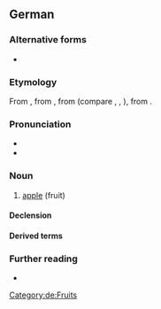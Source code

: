 {{also|apfel|Äpfel}}
==German==
{{wikipedia|dab=Apfel|lang=de}}

===Alternative forms===
* {{l|de|Appel}} {{qualifier|colloquial; northern and central Germany}}

===Etymology===
From {{inh|de|gmh|apfel}}, from {{inh|de|goh|apful}}, from {{inh|de|gem-pro|*aplaz}} (compare {{cog|nl|appel}}, {{cog|fy|apel}}, {{cog|en|apple}}), from {{inh|de|ine-pro|*h₂ébōl}}.

===Pronunciation===
* {{IPA|/ˈapfəl/|[ˈapfəl]|[ˈapfl̩]|[ˈapɸəl]|[ˈapɸl̩]|lang=de}}
* {{audio|De-Apfel.ogg|audio|lang=de}}

===Noun===
{{de-noun|m|Apfels|Äpfel|Äpfelchen|dim2=Äpfelein|dim3=Äpflein}}

# [[apple]] (fruit)

====Declension====
{{de-decl-noun-m|s|pl=Äpfel}}

====Derived terms====
{{der3|lang=de
|apfelgrün
|apfelig
|Apfelbaum
|Apfelessig
|Apfelgarten
|Apfelkuchen
|Apfelplantage
|Apfelsaft
|Apfelschale
|Apfelscheibe
|Apfelschiffchen
|Apfelstückchen
|Apfeltorte
|Apfelwein
|Apfelwiese
|Bratapfel
|Goldapfel
|Gelbapfel
|Granatapfel
|Holzapfel
|Pferdeapfel
|Reichsapfel
|Rotapfel
|Zankapfel
|veräppeln
|ein Apfel und ein Ei
|der Apfel fällt nicht weit vom Stamm
}}

===Further reading===
* {{R:Duden}}

[[Category:de:Fruits]]
